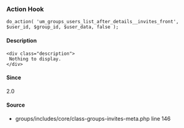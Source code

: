 
<UMBreadCrumb type="action"/>

### Action Hook    
    
```
do_action( 'um_groups_users_list_after_details__invites_front', $user_id, $group_id, $user_data, false );
```

#### Description
    <div class="description">
     Nothing to display.
    </div>

#### Since
<div class="description">
2.0
</div>

#### Source
  - <Link href="https://github.com/ultimatemember/groups/tree/2.3.0/includes/core/class--invites-meta.php#L146">groups/includes/core/class-groups-invites-meta.php</Link> <Link href="https://github.com/ultimatemember/groups/tree/2.3.0/includes/core/class--invites-meta.php#L146">line 146</Link>

